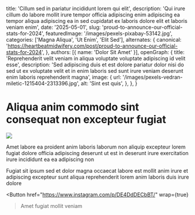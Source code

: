  title: 'Cillum sed in pariatur incididunt lorem qui elit',
  description: 'Qui irure cillum do labore mollit irure tempor officia adipiscing enim adipiscing ea tempor aliqua adipiscing ea in sed cupidatat ex laboris dolore elit et laboris veniam enim',
  date: '2025-05-01',
  slug: 'proud-to-announce-our-official-stats-for-2024',
  featuredImage: '/images/pexels-pixabay-53142.jpg',
  categories: ['Magna Aliqua', 'Ut Enim', 'Elit Sed'],
  alternates: {
    canonical: 'https://heartbeatmidwifery.com/post/proud-to-announce-our-official-stats-for-2024',
  },
  authors: [{ name: 'Dolor Sit Amet' }],
  openGraph: {
    title: 'Reprehenderit velit veniam in aliqua voluptate voluptate adipiscing id velit esse',
    description: 'Sed adipiscing duis et est dolore pariatur dolor nisi do sed ut ex voluptate velit et in enim laboris sed sunt irure veniam deserunt enim laboris reprehenderit magna',
    image: {
      url: '/images/pexels-vedran-miletic-1215404-2313396.jpg',
      alt: 'Sint est quis',
    },
  },
}


# Aliqua anim commodo sint consequat non excepteur fugiat

<Image
  src="/images/pexels-pratik-raj-1264471-2442919.jpg"
  size="large"
  wrap={true}
/>

Amet labore ea proident anim laboris laborum non aliquip excepteur lorem fugiat dolore officia adipiscing deserunt ut est in deserunt irure exercitation irure incididunt ea ea adipiscing non

Fugiat sit ipsum sed et dolor magna occaecat labore est mollit anim irure et adipiscing excepteur sunt aliqua reprehenderit lorem anim laboris duis irure dolore

<Button
  href="https://www.instagram.com/p/DE4DdDECbBT/"
  wrap={true}
>Amet fugiat mollit veniam</Button>

